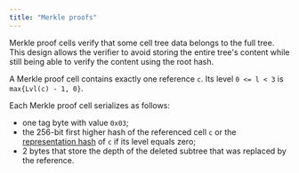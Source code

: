 ```yaml
---
title: "Merkle proofs"
---
```


Merkle proof cells verify that some cell tree data belongs to the full tree.
This design allows the verifier to avoid storing the entire tree's content while still being able to verify the content using the root hash.

A Merkle proof cell contains exactly one reference `c`. Its level `0 <= l < 3` is `max{Lvl(c) - 1, 0}`.

Each Merkle proof cell serializes as follows:

- one tag byte with value `0x03`;
- the 256-bit first higher hash of the referenced cell `c` or the [representation hash](/foundations/serialization/cells)
  of `c` if its level equals zero;
- 2 bytes that store the depth of the deleted subtree that was replaced by the reference.
